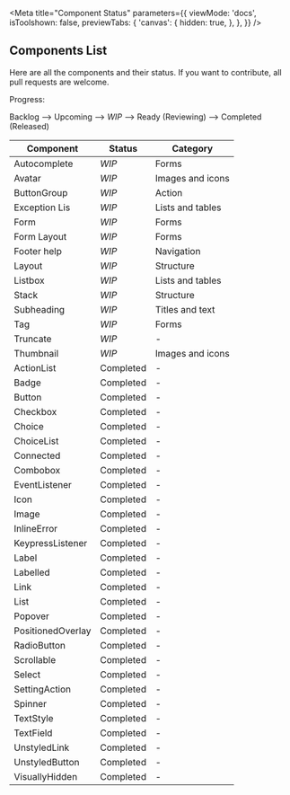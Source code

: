 
<Meta
  title="Component Status"
  parameters={{
    viewMode: 'docs',
    isToolshown: false,
    previewTabs: {
      'canvas': {
        hidden: true,
      },
    },
  }}
/>

## Components List

Here are all the components and their status. If you want to contribute, all pull requests are welcome.

Progress:

Backlog --> Upcoming --> *WIP* --> Ready (Reviewing) --> Completed (Released)

| Component           | Status          | Category |
| ---                 | ---             | ---         |
| Autocomplete        | *WIP*           | Forms |
| Avatar              | *WIP*           | Images and icons |
| ButtonGroup         | *WIP*           | Action |
| Exception Lis       | *WIP*           | Lists and tables |
| Form                | *WIP*           | Forms |
| Form Layout         | *WIP*           | Forms |
| Footer help         | *WIP*           | Navigation |
| Layout              | *WIP*           | Structure |
| Listbox             | *WIP*           | Lists and tables |
| Stack               | *WIP*           | Structure |
| Subheading          | *WIP*           | Titles and text |
| Tag                 | *WIP*           | Forms |
| Truncate            | *WIP*           | - |
| Thumbnail           | *WIP*           | Images and icons |
| ActionList          | Completed       | - |
| Badge               | Completed       | - |
| Button              | Completed       | - |
| Checkbox            | Completed       | - |
| Choice              | Completed       | - |
| ChoiceList          | Completed       | - |
| Connected           | Completed       | - |
| Combobox            | Completed       | - |
| EventListener       | Completed       | - |
| Icon                | Completed       | - |
| Image               | Completed       | - |
| InlineError         | Completed       | - |
| KeypressListener    | Completed       | - |
| Label               | Completed       | - |
| Labelled            | Completed       | - |
| Link                | Completed       | - |
| List                | Completed       | - |
| Popover             | Completed       | - |
| PositionedOverlay   | Completed       | - |
| RadioButton         | Completed       | - |
| Scrollable          | Completed       | - |
| Select              | Completed       | - |
| SettingAction       | Completed       | - |
| Spinner             | Completed       | - |
| TextStyle           | Completed       | - |
| TextField           | Completed       | - |
| UnstyledLink        | Completed       | - |
| UnstyledButton      | Completed       | - |
| VisuallyHidden      | Completed       | - |
